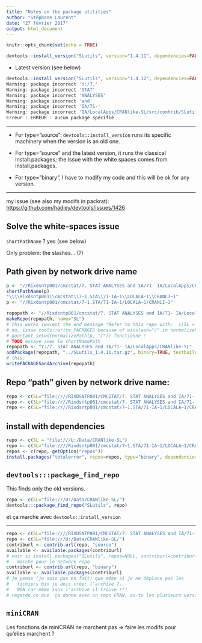 ```yaml
---
title: "Notes on the package utilities"
author: "Stéphane Laurent"
date: "27 février 2017"
output: html_document
---
```


```r
knitr::opts_chunk$set(echo = TRUE)
```

```r
devtools::install_version("SLutils", version="1.4.11", dependencies=FALSE, build_vignettes=FALSE, repos=c(SL = "file:///Y:/7. STAT ANALYSES and IA/71- IA/LocalApps/CRANlike-SL"), type="source")
```

- Latest version (see below)

```r
devtools::install_version("SLutils", version="1.4.12", dependencies=FALSE, build_vignettes=FALSE, repos=c(SL = "file:Y:///7. STAT ANALYSES and IA/71- IA/LocalApps/CRANlike-SL"), type="source")
Warning: package incorrect 'Y:/7.'
Warning: package incorrect 'STAT'
Warning: package incorrect 'ANALYSES'
Warning: package incorrect 'and'
Warning: package incorrect 'IA/71-'
Warning: package incorrect 'IA/LocalApps/CRANlike-SL/src/contrib/SLutils_1.4.12.tar.gz'
Erreur : ERREUR : aucun package spécifié
```

____

-	For type=”source”: `devtools::install_version` runs its specific machinery when the version is an old one.

-	For type=”source” and the latest version, it runs the classical install.packages; the issue with the white spaces comes from install.packages.

-	For type=”binary”, I have to modify my code and this will be ok for any version.

___

my issue (see also my modifs in packrat): <https://github.com/hadley/devtools/issues/1426> 

## Solve the white-spaces issue 

`shortPathName` ? yes (see below)

Only problem: the slashes... (?)

## Path given by network drive name

```r
p <- "//Rixdsntp001/cmcstat/7. STAT ANALYSES and IA/71- IA/LocalApps/CRANlike-SL"
shortPathName(p)
"\\\\Rixdsntp001\\cmcstat\\7~1.STA\\71-IA~1\\LOCALA~1\\CRANLI~1"
p <- "//Rixdsntp001/cmcstat/7~1.STA/71-IA~1/LOCALA~1/CRANLI~1"
```

```r
repopath <- "//Rixdsntp001/cmcstat/7. STAT ANALYSES and IA/71- IA/LocalApps/CRANlike-SL"
makeRepo(repopath, name="SL")
# this works (except the end message "Refer to this repo with:  c(SL = "file:///\\Rixdsntp001/cmcstat/7. STAT ANALYSES and IA/71- IA/LocalApps/CRANlike-SL") or c(SL = "file:\\Rixdsntp001/cmcstat/7. STAT ANALYSES and IA/71- IA/LocalApps/CRANlike-SL")"):
# no, issue tools::write_PACKAGES because of winslash="/" in normalizePath of tools:::file_path_as_absolute
# pourtant setwd(normalizePath(p, "/")) fonctionne ! 
# TODO essaye avec le shortNamePath 
repopath <- "Y:/7. STAT ANALYSES and IA/71- IA/LocalApps/CRANlike-SL"
addPackage(repopath, "../SLutils_1.4.11.tar.gz", binary=TRUE, testbuild=FALSE, oldeRversion=-1, multiarch=FALSE)
# this:
writePACKAGESandArchive(repopath)
```


## Repo "path" given by network drive name:

```r
repo <- c(SL="file:////RIXDSNTP001/CMCSTAT/7. STAT ANALYSES and IA/71- IA/LocalApps/CRANlike-SL")
repo <- c(SL="file:////Rixdsntp001/cmcstat/7. STAT ANALYSES and IA/71- IA/LocalApps/CRANlike-SL")
repo <- c(SL="file:////Rixdsntp001/cmcstat/7~1.STA/71-IA~1/LOCALA~1/CRANLI~1")
```

## install with dependencies 

```r
repo <- c(SL = "file:///U:/Data/CRANlike-SL")
repo <- c(SL="file:////Rixdsntp001/cmcstat/7~1.STA/71-IA~1/LOCALA~1/CRANLI~1")
repos <- c(repo, getOption("repos"))
install.packages("totalerror", repos=repos, type="binary", dependencies=TRUE)

```


## `devtools:::package_find_repo`

This finds only the old versions.

```r
repo <- c(SL="file:///U:/Data/CRANlike-SL/")
devtools:::package_find_repo("SLutils", repo)
```

et ça marche avec `devtools::install_version`

____

```r
repo <- c(SL="file:////RIXDSNTP001/CMCSTAT/7. STAT ANALYSES and IA/71- IA/LocalApps/CRANlike-SL")
repo <- c(SL="file:///U:/Data/CRANlike-SL/")
contriburl <- contrib.url(repo, "source")
available <- available.packages(contriburl) 
# voir si install.packages("SLutils", repos=NULL, contriburl=contriburl)
#   marche pour le network repo
contriburl <- contrib.url(repo, "binary")
available <- available.packages(contriburl)
# je pense (je sais pas en fait) que même si je ne déplace pas les 
#   fichiers bin je dois créer l'archive ?..
#   NON car même sans l'archive il trouve !!! 
# regarde ce que  ça donne avec un repo CRAN, as-tu les plusieurs versions ?
```

## `miniCRAN` 

Les fonctions de miniCRAN ne marchent pas => faire les modifs pour qu'elles marchent ? 
